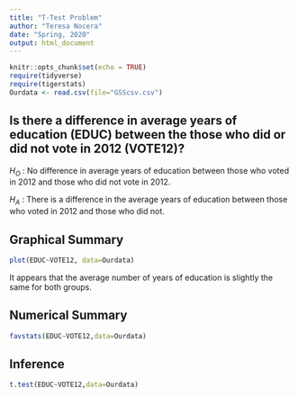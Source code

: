 ```yaml
---
title: "T-Test Problem"
author: "Teresa Nocera"
date: "Spring, 2020"
output: html_document
---
```


```r
knitr::opts_chunk$set(echo = TRUE)
require(tidyverse)
require(tigerstats)
Ourdata <- read.csv(file="GSScsv.csv")
```


## Is there a difference in  average years of education (EDUC) between the those who did or did not vote in 2012 (VOTE12)?

$H_O$ : No difference in average years of education between those who voted in 2012 and those who did not vote in 2012.

$H_A$ : There is a difference in the average years of education between those who voted in 2012 and those who did not. 

## Graphical Summary 

```r
plot(EDUC~VOTE12, data=Ourdata)
```

It appears that the average number of years of education is slightly the same for both groups. 



## Numerical Summary

```r
favstats(EDUC~VOTE12,data=Ourdata)
```


## Inference

```r
t.test(EDUC~VOTE12,data=Ourdata)
```